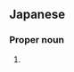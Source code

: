 ==Japanese==
{{ja-kanjitab|いし|つ|k2=づ|yomi=k|r=y}}

===Proper noun===
{{ja-pos|proper|いしづ}}

# {{surname|lang=ja|sort=いしづ}}